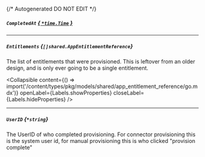 {/* Autogenerated DO NOT EDIT  */}

##### `CompletedAt` [*{ `*time.Time` }*](https://pkg.go.dev/time#Time)

---
##### `Entitlements` *{`[]shared.AppEntitlementReference`}*
The list of entitlements that were provisioned. This is leftover from an older design, and is only ever going to be a single entitlement.

<Collapsible content={() => import('/content/types/pkg/models/shared/app_entitlement_reference/go.mdx')} openLabel={Labels.showProperties} closeLabel={Labels.hideProperties} />


---
##### `UserID` *{`*string`}*
The UserID of who completed provisioning. For connector provisioning this is the system user id, for manual provisioning this is who clicked "provision complete"


